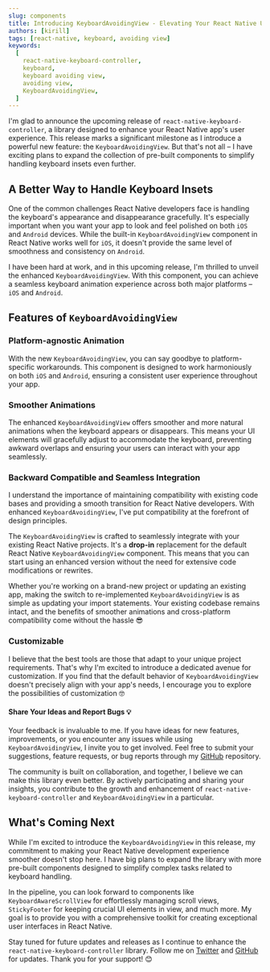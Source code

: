 ```yaml
---
slug: components
title: Introducing KeyboardAvoidingView - Elevating Your React Native UI Experience
authors: [kirill]
tags: [react-native, keyboard, avoiding view]
keywords:
  [
    react-native-keyboard-controller,
    keyboard,
    keyboard avoiding view,
    avoiding view,
    KeyboardAvoidingView,
  ]
---
```


I'm glad to announce the upcoming release of `react-native-keyboard-controller`, a library designed to enhance your React Native app's user experience. This release marks a significant milestone as I introduce a powerful new feature: the `KeyboardAvoidingView`. But that's not all – I have exciting plans to expand the collection of pre-built components to simplify handling keyboard insets even further.


<KeyboardAvoidingViewComparison />

<!-- truncate -->

## A Better Way to Handle Keyboard Insets

One of the common challenges React Native developers face is handling the keyboard's appearance and disappearance gracefully. It's especially important when you want your app to look and feel polished on both `iOS` and `Android` devices. While the built-in `KeyboardAvoidingView` component in React Native works well for `iOS`, it doesn't provide the same level of smoothness and consistency on `Android`.

I have been hard at work, and in this upcoming release, I'm thrilled to unveil the enhanced `KeyboardAvoidingView`. With this component, you can achieve a seamless keyboard animation experience across both major platforms – `iOS` and `Android`.

## Features of `KeyboardAvoidingView`

### Platform-agnostic Animation

With the new `KeyboardAvoidingView`, you can say goodbye to platform-specific workarounds. This component is designed to work harmoniously on both `iOS` and `Android`, ensuring a consistent user experience throughout your app.

### Smoother Animations

The enhanced `KeyboardAvoidingView` offers smoother and more natural animations when the keyboard appears or disappears. This means your UI elements will gracefully adjust to accommodate the keyboard, preventing awkward overlaps and ensuring your users can interact with your app seamlessly.

### Backward Compatible and Seamless Integration

I understand the importance of maintaining compatibility with existing code bases and providing a smooth transition for React Native developers. With enhanced `KeyboardAvoidingView`, I've put compatibility at the forefront of design principles.

The `KeyboardAvoidingView` is crafted to seamlessly integrate with your existing React Native projects. It's a **drop-in** replacement for the default React Native `KeyboardAvoidingView` component. This means that you can start using an enhanced version without the need for extensive code modifications or rewrites.

Whether you're working on a brand-new project or updating an existing app, making the switch to re-implemented `KeyboardAvoidingView` is as simple as updating your import statements. Your existing codebase remains intact, and the benefits of smoother animations and cross-platform compatibility come without the hassle 😎

### Customizable

I believe that the best tools are those that adapt to your unique project requirements. That's why I'm excited to introduce a dedicated avenue for customization. If you find that the default behavior of `KeyboardAvoidingView` doesn't precisely align with your app's needs, I encourage you to explore the possibilities of customization 🤓

#### Share Your Ideas and Report Bugs 💡

Your feedback is invaluable to me. If you have ideas for new features, improvements, or you encounter any issues while using `KeyboardAvoidingView`, I invite you to get involved. Feel free to submit your suggestions, feature requests, or bug reports through my [GitHub](https://github.com/kirillzyusko/react-native-keyboard-controller) repository.

The community is built on collaboration, and together, I believe we can make this library even better. By actively participating and sharing your insights, you contribute to the growth and enhancement of `react-native-keyboard-controller` and `KeyboardAvoidingView` in a particular.

## What's Coming Next

While I'm excited to introduce the `KeyboardAvoidingView` in this release, my commitment to making your React Native development experience smoother doesn't stop here. I have big plans to expand the library with more pre-built components designed to simplify complex tasks related to keyboard handling.

In the pipeline, you can look forward to components like `KeyboardAwareScrollView` for effortlessly managing scroll views, `StickyFooter` for keeping crucial UI elements in view, and much more. My goal is to provide you with a comprehensive toolkit for creating exceptional user interfaces in React Native.

Stay tuned for future updates and releases as I continue to enhance the `react-native-keyboard-controller` library. Follow me on [Twitter](https://twitter.com/ziusko) and [GitHub](https://github.com/kirillzyusko) for updates. Thank you for your support! 😊

